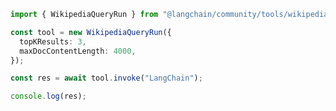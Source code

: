 ```typescript
import { WikipediaQueryRun } from "@langchain/community/tools/wikipedia_query_run";

const tool = new WikipediaQueryRun({
  topKResults: 3,
  maxDocContentLength: 4000,
});

const res = await tool.invoke("LangChain");

console.log(res);
```
